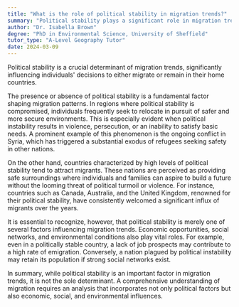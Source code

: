 ```yaml
---
title: "What is the role of political stability in migration trends?"
summary: "Political stability plays a significant role in migration trends, often influencing the decision to migrate or stay put."
author: "Dr. Isabella Brown"
degree: "PhD in Environmental Science, University of Sheffield"
tutor_type: "A-Level Geography Tutor"
date: 2024-03-09
---
```


Political stability is a crucial determinant of migration trends, significantly influencing individuals' decisions to either migrate or remain in their home countries.

The presence or absence of political stability is a fundamental factor shaping migration patterns. In regions where political stability is compromised, individuals frequently seek to relocate in pursuit of safer and more secure environments. This is especially evident when political instability results in violence, persecution, or an inability to satisfy basic needs. A prominent example of this phenomenon is the ongoing conflict in Syria, which has triggered a substantial exodus of refugees seeking safety in other nations.

On the other hand, countries characterized by high levels of political stability tend to attract migrants. These nations are perceived as providing safe surroundings where individuals and families can aspire to build a future without the looming threat of political turmoil or violence. For instance, countries such as Canada, Australia, and the United Kingdom, renowned for their political stability, have consistently welcomed a significant influx of migrants over the years.

It is essential to recognize, however, that political stability is merely one of several factors influencing migration trends. Economic opportunities, social networks, and environmental conditions also play vital roles. For example, even in a politically stable country, a lack of job prospects may contribute to a high rate of emigration. Conversely, a nation plagued by political instability may retain its population if strong social networks exist.

In summary, while political stability is an important factor in migration trends, it is not the sole determinant. A comprehensive understanding of migration requires an analysis that incorporates not only political factors but also economic, social, and environmental influences.
    